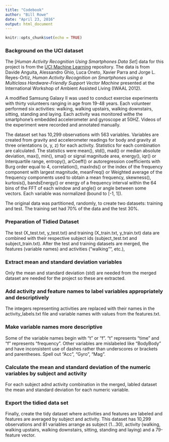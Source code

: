 ```yaml
---
title: "Codebook"
author: "Bill Rowe"
date: "April 23, 2016"
output: html_document
---
```


```r
knitr::opts_chunk$set(echo = TRUE)
```

### Background on the UCI dataset

The [*Human Activity Recognition Using Smartphones Data Set*] data for this project is from the [UCI Machine Learning](http://archive.ics.uci.edu/ml/datasets/Human+Activity+Recognition+Using+Smartphones) repository.  The data is from Davide Anguita, Alessandro Ghio, Luca Oneto, Xavier Parra and Jorge L. Reyes-Ortiz,  *Human Activity Recognition on Smartphones using a Multiclass Hardware-Friendly Support Vector Machine* presented at the International Workshop of Ambient Assisted Living (IWAAL 2012).
   
A modified Samsung Galaxy II was used to conduct exercise experiments with thirty volunteers ranging in age from 19-48 years.  Each volunteer performed six activities: walking, walking upstairs, walking downstairs, sitting, standing and laying.  Each activity was monitored withe the smartphone's embedded accelerometer and gyroscope at 50HZ.  Videos of the experiment were recorded and annotated manually.

The dataset set has 10,299 observations with 563 variables. Variables are created from gravity and accelerometer readings for body and gravity at three orientations (x, y, z) for each activity.  Statistics for each combination are calculated.  The statistics were mean(), std(), mad() or median absolute deviation, max(), min(), sma() or signal magnitude area, energy(), iqr() or Interquartile range, entropy(), arCoeff() or autoregression coefficients with Burg order equal to 4, correlation(), maxInds() or the index of the frequency component with largest magnitude, meanFreq() or Weighted average of the frequency components used to obtain a mean frequency, skewness(), kurtosis(), bandsEnergy() or energy of a frequency interval within the 64 bins of the FFT of each window and angle() or angle between some vectors.  Each variable was normalized (bound to [-1, 1]).

The original data was partitioned, randomly, to create two datasets: training and test.  The training set had 70% of the data and the test 30%.  

### Preparation of Tidied Dataset

The test (X_test.txt, y_test.txt) and training (X_train.txt, y_train.txt) data are combined with their respective subject ids (subject_test.txt and subject_train.txt).  After the test and training datasets are merged, the features (variable names) and activities ("walking"", etc.),  

### Extract mean and standard deviation variables

Only the mean and standard deviation (std) are needed from the merged dataset are needed for the project so these are extracted.

### Add activity and feature names to label variables appropriately and descriptively

The integers representing activities are replaced with their names in the activity_labels.txt file and variable names with values from the features.txt.  

### Make variable names more descriptive

Some of the variable names begin with "t" or "f".  "t" represents "time" and "f" represents "frequency".  Other variables are mislabeled like "BodyBody" and have inconsistent use of dashes rather than underscores or brackets and parentheses.  Spell out "Acc", "Gyro", "Mag".

### Calculate the mean and standard deviation of the numeric variables by subject and activity

For each subject adnd activity combination in the merged, labled dataset the mean and standard deviation for each numeric variable.

### Export the tidied data set

Finally, create the tidy dataset where activities and features are labeled and features are averaged by subject and activity.  This dataset has 10,299 observations and 81 variables arrange as subject (1...30), activity (walking, walking upstairs, walking downstairs, sitting, standing and laying) and a 79-feature vector.  


